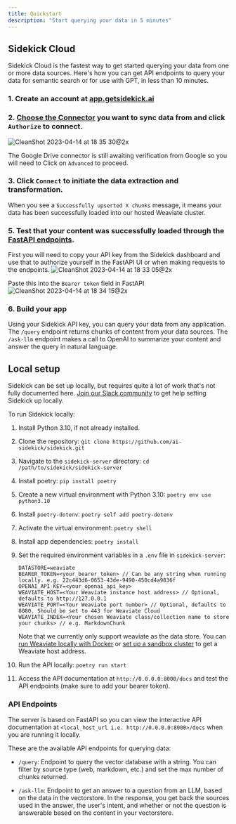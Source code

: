 ```yaml
---
title: Quickstart
description: "Start querying your data in 5 minutes"
---
```


## Sidekick Cloud
Sidekick Cloud is the fastest way to get started querying your data from one or more data sources. Here's how you can get API endpoints to query your data for semantic search or for use with GPT, in less than 10 minutes.

### 1. Create an account at [app.getsidekick.ai](https://app.getsidekick.ai/sign-in)

### 2. [Choose the Connector](/data-connectors) you want to sync data from and click `Authorize` to connect.
![CleanShot 2023-04-14 at 18 35 30@2x](https://user-images.githubusercontent.com/14931371/232177876-b3fd0ec0-097f-4dd9-8519-4ba361bd0b68.png)

<Note>The Google Drive connector is still awaiting verification from Google so you will need to Click on `Advanced` to proceed.</Note>

### 3. Click `Connect` to initiate the data extraction and transformation.
When you see a `Successfully upserted X chunks` message, it means your data has been successfully loaded into our hosted Weaviate cluster. 

### 5. Test that your content was successfully loaded through the [FastAPI endpoints](https://sidekick-server-ezml2kwdva-uc.a.run.app/docs).
First you will need to copy your API key from the Sidekick dashboard and use that to authorize yourself in the FastAPI UI or when making requests to the endpoints.
![CleanShot 2023-04-14 at 18 33 05@2x](https://user-images.githubusercontent.com/14931371/232177714-8a806a38-f36d-4fe6-81f3-6552042cc92c.png)

Paste this into the `Bearer token` field in FastAPI
![CleanShot 2023-04-14 at 18 34 15@2x](https://user-images.githubusercontent.com/14931371/232177777-c73c3891-96bf-44fb-920e-f657102376b8.png)

### 6. Build your app
Using your Sidekick API key, you can query your data from any application. The `/query` endpoint returns chunks of content from your data sources. The `/ask-llm` endpoint makes a call to OpenAI to summarize your content and answer the query in natural language.


## Local setup
Sidekick can be set up locally, but requires quite a lot of work that's not fully documented here. [Join our Slack community](https://join.slack.com/t/sidekick-public/shared_invite/zt-1ra86qug3-~UWNCISLWpNj55Im6C6OaQ) to get help setting Sidekick up locally.

To run Sidekick locally:

1. Install Python 3.10, if not already installed.
2. Clone the repository: `git clone https://github.com/ai-sidekick/sidekick.git`
3. Navigate to the `sidekick-server` directory: `cd /path/to/sidekick/sidekick-server`
4. Install poetry: `pip install poetry`
5. Create a new virtual environment with Python 3.10: `poetry env use python3.10`
6. Install `poetry-dotenv`: `poetry self add poetry-dotenv`
7. Activate the virtual environment: `poetry shell`
8. Install app dependencies: `poetry install`
9. Set the required environment variables in a `.env` file in `sidekick-server`:

   ```
   DATASTORE=weaviate
   BEARER_TOKEN=<your_bearer_token> // Can be any string when running locally. e.g. 22c443d6-0653-43de-9490-450cd4a9836f
   OPENAI_API_KEY=<your_openai_api_key>
   WEAVIATE_HOST=<Your Weaviate instance host address> // Optional, defaults to http://127.0.0.1
   WEAVIATE_PORT=<Your Weaviate port number> // Optional, defaults to 8080. Should be set to 443 for Weaviate Cloud
   WEAVIATE_INDEX=<Your chosen Weaviate class/collection name to store your chunks> // e.g. MarkdownChunk
   ```
   Note that we currently only support weaviate as the data store. You can [run Weaviate locally with Docker](https://weaviate.io/developers/weaviate/quickstart/installation#running-weaviate-with-docker) or [set up a sandbox cluster](https://weaviate.io/developers/weaviate/quickstart/installation#create-a-weaviate-cluster) to get a Weaviate host address.
10. Run the API locally: `poetry run start`
11. Access the API documentation at `http://0.0.0.0:8000/docs` and test the API endpoints (make sure to add your bearer token).

### API Endpoints

The server is based on FastAPI so you can view the interactive API documentation at `<local_host_url i.e. http://0.0.0.0:8000>/docs` when you are running it locally.

These are the available API endpoints for querying data:

- `/query`: Endpoint to query the vector database with a string. You can filter by source type (web, markdown, etc.) and set the max number of chunks returned. 

- `/ask-llm`: Endpoint to get an answer to a question from an LLM, based on the data in the vectorstore. In the response, you get back the sources used in the answer, the user's intent, and whether or not the question is answerable based on the content in your vectorstore. 
